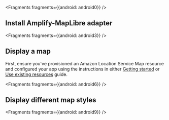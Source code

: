 
<Fragments fragments={{android: android0}} />

## Install Amplify-MapLibre adapter


<Fragments fragments={{android: android3}} />

## Display a map

First, ensure you've provisioned an Amazon Location Service Map resource and configured your app using the instructions in either [Getting started](/lib/geo/getting-started) or [Use existing resources](/lib/geo/existing-resources) guide.


<Fragments fragments={{android: android6}} />

## Display different map styles


<Fragments fragments={{android: android9}} />
